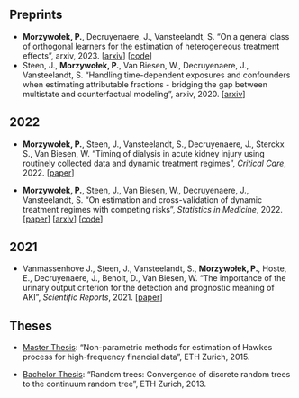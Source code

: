 ## Preprints

-   **Morzywołek, P.**, Decruyenaere, J., Vansteelandt, S. "On a general class of orthogonal learners for the estimation of heterogeneous treatment effects", arxiv, 2023. \[[arxiv](https://arxiv.org/abs/2303.12687)\] \[[code](https://github.com/pmorzywolek/CATEsimulations)\]
-   Steen, J., **Morzywołek, P.**, Van Biesen, W., Decruyenaere, J., Vansteelandt, S. "Handling time-dependent exposures and confounders when estimating attributable fractions - bridging the gap between multistate and counterfactual modeling", arxiv, 2020. \[[arxiv](https://arxiv.org/abs/2011.04833)\]

## 2022

-   **Morzywołek, P.**, Steen, J., Vansteelandt, S., Decruyenaere, J., Sterckx S., Van Biesen, W. "Timing of dialysis in acute kidney injury using routinely collected data and dynamic treatment regimes", *Critical Care*, 2022. \[[paper](https://ccforum.biomedcentral.com/articles/10.1186/s13054-022-04252-1)\]

-   **Morzywołek, P.**, Steen, J., Van Biesen, W., Decruyenaere, J., Vansteelandt, S. "On estimation and cross-validation of dynamic treatment regimes with competing risks", *Statistics in Medicine*, 2022. \[[paper](https://onlinelibrary.wiley.com/doi/abs/10.1002/sim.9568)\] \[[arxiv](https://arxiv.org/abs/2109.00396)\] \[[code](https://github.com/pmorzywolek/comprisksDTR)\]

## 2021

-   Vanmassenhove J., Steen, J., Vansteelandt, S., **Morzywołek, P.**, Hoste, E., Decruyenaere, J., Benoit, D., Van Biesen, W. "The importance of the urinary output criterion for the detection and prognostic meaning of AKI", *Scientific Reports*, 2021. \[[paper](https://www.nature.com/articles/s41598-021-90646-0)\]

## Theses

-   [Master Thesis](https://ethz.ch/content/dam/ethz/special-interest/mtec/chair-of-entrepreneurial-risks-dam/documents/dissertation/master%20thesis/Master_Thesis_%20Morzywolek.pdf): "Non-parametric methods for estimation of Hawkes process for high-frequency financial data", ETH Zurich, 2015.

-   [Bachelor Thesis](../RandomTrees-BachelorThesis.pdf): "Random trees: Convergence of discrete random trees to the continuum random tree", ETH Zurich, 2013.
